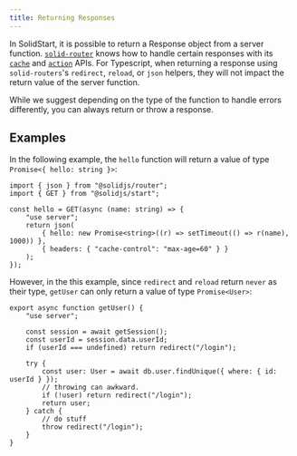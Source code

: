 ```yaml
---
title: Returning Responses
---
```


In SolidStart, it is possible to return a Response object from a server function. 
[`solid-router`](/solid-router) knows how to handle certain responses with its [`cache`](/solid-router/reference/data-apis/cache) and [`action`](/solid-router/reference/data-apis/action) APIs. 
For Typescript, when returning a response using `solid-routers`'s `redirect`, `reload`, or `json` helpers, they will not impact the return value of the server function.

While we suggest depending on the type of the function to handle errors differently, you can always return or throw a response.

## Examples

In the following example, the `hello` function will return a value of type `Promise<{ hello: string }>`:

```tsx
import { json } from "@solidjs/router";
import { GET } from "@solidjs/start";

const hello = GET(async (name: string) => {
	"use server";
	return json(
		{ hello: new Promise<string>((r) => setTimeout(() => r(name), 1000)) },
		{ headers: { "cache-control": "max-age=60" } }
	);
});
```

However, in the this example, since `redirect` and `reload` return `never` as their type, `getUser` can only return a value of type `Promise<User>`:

```tsx { 4, 10, 14}
export async function getUser() {
	"use server";

	const session = await getSession();
	const userId = session.data.userId;
	if (userId === undefined) return redirect("/login");

	try {
		const user: User = await db.user.findUnique({ where: { id: userId } });
		// throwing can awkward.
		if (!user) return redirect("/login");
		return user;
	} catch {
		// do stuff
		throw redirect("/login");
	}
}
```
